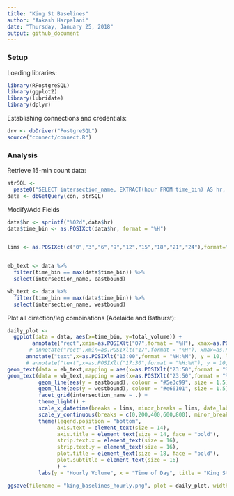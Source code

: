 ```yaml
---
title: "King St Baselines"
author: "Aakash Harpalani"
date: "Thursday, January 25, 2018"
output: github_document
---
```


### Setup

Loading libraries:
```r
library(RPostgreSQL)
library(ggplot2)
library(lubridate)
library(dplyr)
```

Establishing connections and credentials:
```r
drv <- dbDriver("PostgreSQL")
source("connect/connect.R")
```

### Analysis

Retrieve 15-min count data:
```r

strSQL <-
  paste0("SELECT intersection_name, EXTRACT(hour FROM time_bin) AS hr, SUM(eastbound) AS eastbound, SUM(westbound) AS westbound from aharpal.king_baselines_agg GROUP BY intersection_name, EXTRACT(hour from time_bin) ORDER BY intersection_name, EXTRACT(hour from time_bin)")
data <- dbGetQuery(con, strSQL)
```

Modify/Add Fields
```r
data$hr <- sprintf("%02d",data$hr)
data$time_bin <- as.POSIXct(data$hr, format = "%H")


lims <- as.POSIXct(c("0","3","6","9","12","15","18","21","24"),format="%H")


eb_text <- data %>%
  filter(time_bin == max(data$time_bin)) %>%
  select(intersection_name, eastbound)

wb_text <- data %>%
  filter(time_bin == max(data$time_bin)) %>%
  select(intersection_name, westbound)
```

Plot all direction/leg combinations (Adelaide and Bathurst):
```r

daily_plot <-
  ggplot(data = data, aes(x=time_bin, y=total_volume)) +
        annotate("rect",xmin=as.POSIXlt("07",format = "%H"), xmax=as.POSIXlt("19",format="%H"),ymin = 0, ymax=Inf, alpha = 0.15) +
       # annotate("rect",xmin=as.POSIXlt("17",format = "%H"), xmax=as.POSIXlt("18",format="%H"),ymin = 0, ymax=Inf, alpha = 0.15) +
      annotate("text",x=as.POSIXlt("13:00",format = "%H:%M"), y = 10, label = "7 a.m. to 7 p.m.", color = "darkgray", size = 6) +
      # annotate("text",x=as.POSIXlt("17:30",format = "%H:%M"), y = 10, label = "PM Peak", color = "darkgray", size = 3.5) +
geom_text(data = eb_text,mapping = aes(x=as.POSIXlt("23:50",format = "%H:%M"), y=eastbound+7.5, label = "EB"), color = "#5e3c99", size = 5, hjust = 0, fontface = 2) +
geom_text(data = wb_text,mapping = aes(x=as.POSIXlt("23:50",format = "%H:%M"), y=westbound-7.5, label = "WB"), color = "#e66101", size = 5, hjust = 0, fontface = 2) +
          geom_line(aes(y = eastbound), colour = "#5e3c99", size = 1.5) +
          geom_line(aes(y = westbound), colour = "#e66101", size = 1.5) +
          facet_grid(intersection_name ~ .) +
          theme_light() + 
          scale_x_datetime(breaks = lims, minor_breaks = lims, date_labels = "%H", limits = as.POSIXct(c("00:00","24:00"),format ="%H:%M")) +
          scale_y_continuous(breaks = c(0,200,400,600,800), minor_breaks = c(0,200,400,600,800)) +
          theme(legend.position = "bottom", 
                axis.text = element_text(size = 14), 
                axis.title = element_text(size = 14, face = "bold"),
                strip.text.x = element_text(size = 16),
                strip.text.y = element_text(size = 16),
                plot.title = element_text(size = 18, face = "bold"),
                plot.subtitle = element_text(size = 16)
                ) +
          labs(y = "Hourly Volume", x = "Time of Day", title = "King Street Transit Pilot - Vehicular Traffic", subtitle = "Baseline Hourly Weekday Volumes")

ggsave(filename = "king_baselines_hourly.png", plot = daily_plot, width = 12, height = 12, units = "in")

```
